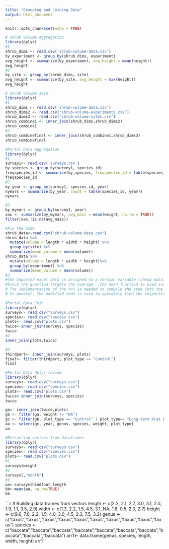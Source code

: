 ---
title: "Grouping and Joining Data"
output: html_document
---

```{r setup, include=FALSE}
knitr::opts_chunk$set(echo = TRUE)
```


```{r setup, include=FALSE}
# Shrub Volume Aggregation 
library(dplyr)
#1
shrub_dims <- read.csv('shrub-volume-data.csv')
by_experiment <- group_by(shrub_dims, experiment)
avg_height <- summarize(by_experiment, avg_height = mean(height))
avg_height
#2
by_site <- group_by(shrub_dims, site)
avg_height <- summarize(by_site, avg_height = max(height))
avg_height
```


```{r setup, include=FALSE}
# Shrub Volume Join
library(dplyr)
#1
shrub_dims <- read.csv('shrub-volume-data.csv')
shrub_dims2 <- read.csv("shrub-volume-experiments.csv")
shrub_dims3 <- read.csv("shrub-volume-sites.csv")
shrub_combine1 <- inner_join(shrub_dims,shrub_dims2)
shrub_combine1
#2
shrub_combinefinal <- inner_join(shrub_combine1,shrub_dims3)
shrub_combinefinal
```


```{r setup, include=FALSE}
#Portal Data Aggregation
library(dplyr)
#1
survey1<- read.csv('surveys.csv')
by_species <- group_by(survey1, species_id)
freqspecies_id <- summarize(by_species, freqspecies_id = table(species_id))
freqspecies_id
#2
by_year <- group_by(survey1, species_id, year)
nyears <- summarize(by_year, count = table(species_id, year))
nyears

#3
by_myears <- group_by(survey1, year)
xax <- summarize(by_myears, avg_mass = mean(weight, na.rm = TRUE))
filter(xax,!is.na(avg_mass))
```


```{r setup, include=FALSE}
#Fix the Code
shrub_data<-read.csv("shrub-volume-data.csv")
shrub_data %>%
  mutate(volume = length * width * height) %>%
  group_by(site) %>%
  summarize(mean_volume = mean(volume))
shrub_data %>%
  mutate(volume = length * width * height)%>%
  group_by(experiment) %>%
  summarize(mean_volume = mean(volume))
#2
#The Imported excel data is assigned to a certain variable (shrub_data)
#Since the question targets the average, ,the mean function is used instead of the max()
# The implementation of the %>% is needed to compile the code into the data set (shrub_data).
# In general, The modified code is used to sperately find the respective average of each site and experiment's volume.
```


```{r setup, include=FALSE}
#Portal Data Join
library(dplyr)
surveys<- read.csv("surveys.csv")
species<- read.csv("species.csv")
plots<- read.csv("plots.csv")
twice<-inner_join(surveys, species)
twice
#2
inner_join(plots,twice)

#3
thirdpart<- inner_join(surveys, plots)
final<- filter(thirdpart, plot_type == "Control")
final

```


```{r setup, include=FALSE}
#Portal Data dplyr review
library(dplyr)
surveys<- read.csv("surveys.csv")
species<- read.csv("species.csv")
plots<- read.csv("plots.csv")
twice<-inner_join(surveys, species)
twice

ga<- inner_join(twice,plots)
gb <- filter(ga, weight != "NA")
gc <- filter(gb, plot_type == "Control" | plot_type== "Long-term Krat Exclosure" & taxa == "Rodent")
aa <- select(gc, year, genus, species, weight, plot_type)
aa
```


```{r setup, include=FALSE}
#Extracting vectors from dataframes
library(dplyr)
surveys<- read.csv("surveys.csv")
species<- read.csv("species.csv")
plots<- read.csv("plots.csv")
#1
surveys$weight
#2
surveys[,"month"]
#3
aa<-surveys$hindfoot_length
bb<-mean(aa, na.rm=TRUE)
bb
```


```{r setup, include=FALSE}
# Building data frames from vectors
length <- c(2.2, 2.1, 2.7, 3.0, 3.1, 2.5, 1.9, 1.1, 3.5, 2.9)
width <- c(1.3, 2.2, 1.5, 4.5, 3.1, NA, 1.8, 0.5, 2.0, 2.7)
height <- c(9.6, 7.6, 2.2, 1.5, 4.0, 3.0, 4.5, 2.3, 7.5, 3.2)
genus <-c("taxus","taxus","taxus","taxus","taxus","taxus","taxus","taxus","taxus","taxus")
species <-c("baccata","baccata","baccata","baccata","baccata","baccata","baccata","baccata","baccata","baccata")
arr1<- data.frame(genus, species, length, width, height)
arr1